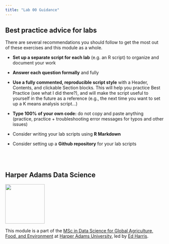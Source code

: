 ```yaml
---
title: "Lab 00 Guidance"
---
```


## Best practice advice for labs

There are several recommendations you should follow to get the most out of these exercises and this module as a whole.

-   **Set up a separate script for each lab** (e.g. an R script) to organize and document your work

-   **Answer each question formally** and fully

-   **Use a fully commented, reproducible script style** with a Header, Contents, and clickable Section blocks. This will help you practice Best Practice (see what I did there?), and will make the script useful to yourself in the future as a reference (e.g., the next time you want to set up a K means analysis script...)

-   **Type 100% of your own code:** do not copy and paste anything (practice, practice + troubleshooting error messages for typos and other issues)

-   Consider writing your lab scripts using **R Markdown**

-   Consider setting up a **Github repository** for your lab scripts

<br><br>

## Harper Adams Data Science

![](img/HDS.png){fig-alt="Harper Data Science" width="125"}

This module is a part of the [MSc in Data Science for Global Agriculture, Food, and Environment](https://www.harper-adams.ac.uk/courses/postgraduate/201194/data-science-for-global-agriculture-food-and-environment "MSc in Data Science") at [Harper Adams University](https://www.harper-adams.ac.uk/ "Harper Adams University"), led by [Ed Harris](https://www.harper-adams.ac.uk/general/staff/profile/201620/Edwin-Harris/ "Ed's Faculty page").
